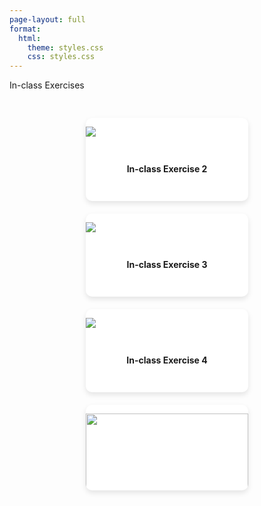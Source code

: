 ```yaml
---
page-layout: full
format:
  html:
    theme: styles.css
    css: styles.css
---
```


::: text-center
[In-class Exercises]{.fs-2}
:::

::::::::::: {.exercise-grid style="display: grid; grid-template-columns: repeat(auto-fit, minmax(260px, 1fr)); gap: 20px; justify-items: center; padding-top: 30px; max-width: 1200px; margin: auto;"}
:::: {.card style="width: 260px; background-color: #fff; border-radius: 10px; box-shadow: 0 4px 8px rgba(0,0,0,0.1); overflow: hidden;"}
<a href="In-class_Ex02/In-classExercise2.qmd" style="text-decoration: none; color: inherit;"> ![](/images/exercise-2.jpg)

::: {style="padding: 15px; text-align: center;"}
**In-class Exercise 2**
:::

</a>
::::

:::: {.card style="width: 260px; background-color: #fff; border-radius: 10px; box-shadow: 0 4px 8px rgba(0,0,0,0.1); overflow: hidden;"}
<a href="In-class_Ex03/In-classExercise3.qmd" style="text-decoration: none; color: inherit;"> ![](/images/exercise-3.1.png)

::: {style="padding: 15px; text-align: center;"}
**In-class Exercise 3**
:::

</a>
::::

:::: {.card style="width: 260px; background-color: #fff; border-radius: 10px; box-shadow: 0 4px 8px rgba(0,0,0,0.1); overflow: hidden;"}
<a href="In-class_Ex04/In-classExercise4.qmd" style="text-decoration: none; color: inherit;"> ![](/images/exercise-3.png)

::: {style="padding: 15px; text-align: center;"}
**In-class Exercise 4**
:::

</a>
::::

:::: {.card style="width: 260px; background-color: #fff; border-radius: 10px; box-shadow: 0 4px 8px rgba(0,0,0,0.1); overflow: hidden;"}
<a href="In-class_Ex05/In-classExercise5.qmd" style="text-decoration: none; color: inherit;"> ![](/images/exercise-3.png){width="100%"}

::: {style="padding: 15px; text-align: center;"}
**In-class Exercise 5**
:::

</a>
::::
:::::::::::

